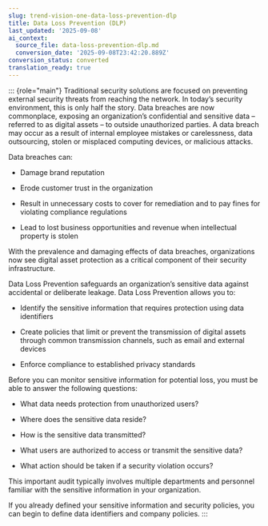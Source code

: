 ```yaml
---
slug: trend-vision-one-data-loss-prevention-dlp
title: Data Loss Prevention (DLP)
last_updated: '2025-09-08'
ai_context:
  source_file: data-loss-prevention-dlp.md
  conversion_date: '2025-09-08T23:42:20.889Z'
conversion_status: converted
translation_ready: true
---
```


::: {role="main"}
Traditional security solutions are focused on preventing external security threats from reaching the network. In today’s security environment, this is only half the story. Data breaches are now commonplace, exposing an organization’s confidential and sensitive data – referred to as digital assets – to outside unauthorized parties. A data breach may occur as a result of internal employee mistakes or carelessness, data outsourcing, stolen or misplaced computing devices, or malicious attacks.

Data breaches can:

- Damage brand reputation

- Erode customer trust in the organization

- Result in unnecessary costs to cover for remediation and to pay fines for violating compliance regulations

- Lead to lost business opportunities and revenue when intellectual property is stolen

With the prevalence and damaging effects of data breaches, organizations now see digital asset protection as a critical component of their security infrastructure.

Data Loss Prevention safeguards an organization’s sensitive data against accidental or deliberate leakage. Data Loss Prevention allows you to:

- Identify the sensitive information that requires protection using data identifiers

- Create policies that limit or prevent the transmission of digital assets through common transmission channels, such as email and external devices

- Enforce compliance to established privacy standards

Before you can monitor sensitive information for potential loss, you must be able to answer the following questions:

- What data needs protection from unauthorized users?

- Where does the sensitive data reside?

- How is the sensitive data transmitted?

- What users are authorized to access or transmit the sensitive data?

- What action should be taken if a security violation occurs?

This important audit typically involves multiple departments and personnel familiar with the sensitive information in your organization.

If you already defined your sensitive information and security policies, you can begin to define data identifiers and company policies.
:::
